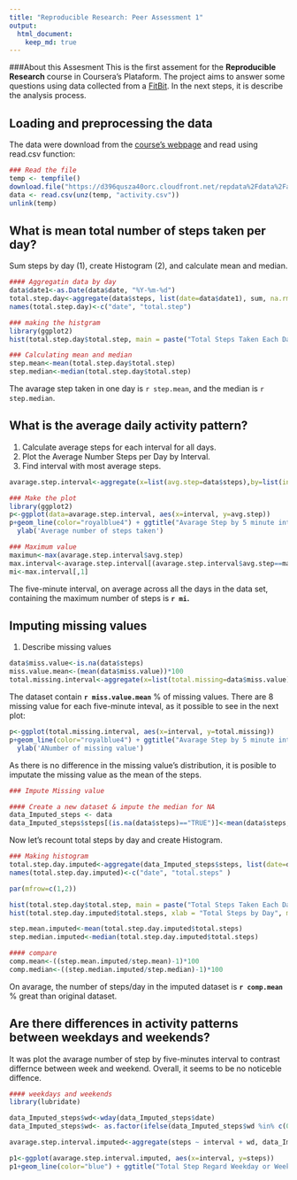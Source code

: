 ```yaml
---
title: "Reproducible Research: Peer Assessment 1"
output: 
  html_document:
    keep_md: true
---
```


###About this Assesment
This is the first assement for the **Reproducible Research** course in Coursera's Plataform.
The project aims to answer some questions using data collected from a [FitBit](http://en.wikipedia.org/wiki/Fitbit).
In the next steps, it is describe the analysis process.

## Loading and preprocessing the data

The data were download from the [course's webpage](https://d396qusza40orc.cloudfront.net/repdata%2Fdata%2Factivity.zip) and read using read.csv function:

```r

### Read the file
temp <- tempfile()
download.file("https://d396qusza40orc.cloudfront.net/repdata%2Fdata%2Factivity.zip",temp)
data <- read.csv(unz(temp, "activity.csv"))
unlink(temp)

```
## What is mean total number of steps taken per day?

Sum steps by day (1), create Histogram (2), and calculate mean and median.
```r
#### Aggregatin data by day
data$date1<-as.Date(data$date, "%Y-%m-%d")
total.step.day<-aggregate(data$steps, list(date=data$date1), sum, na.rm=TRUE)
names(total.step.day)<-c("date", "total.step")

### making the histgram
library(ggplot2)
hist(total.step.day$total.step, main = paste("Total Steps Taken Each Day"), xlab = "Number of  Steps", col="royalblue")

### Calculating mean and median
step.mean<-mean(total.step.day$total.step)
step.median<-median(total.step.day$total.step)
```

The avarage step taken in one day is `r step.mean`, and the median is `r step.median`.

## What is the average daily activity pattern?

1) Calculate average steps for each interval for all days.
2) Plot the Average Number Steps per Day by Interval.
3) Find interval with most average steps.

```r
avarage.step.interval<-aggregate(x=list(avg.step=data$steps),by=list(interval=data$interval), FUN= mean, na.rm=TRUE)

### Make the plot
library(ggplot2)
p<-ggplot(data=avarage.step.interval, aes(x=interval, y=avg.step))
p+geom_line(color="royalblue4") + ggtitle("Avarage Step by 5 minute interval") + xlab('Five-minute interval') +
  ylab('Average number of steps taken') 

### Maximum value
maximun<-max(avarage.step.interval$avg.step)
max.interval<-avarage.step.interval[(avarage.step.interval$avg.step==maximun),]
mi<-max.interval[,1]

```
The five-minute interval, on average across all the days in the data set, containing the maximum number of steps is **`r mi`.**


## Imputing missing values
  1) Describe missing values
```r
data$miss.value<-is.na(data$steps)
miss.value.mean<-(mean(data$miss.value))*100
total.missing.interval<-aggregate(x=list(total.missing=data$miss.value),by=list(interval=data$interval), FUN= sum)

```
The dataset contain **`r miss.value.mean`** % of missing values. There are 8 missing value for each five-minute inteval, as it possible to see in the next plot: 

```r
p<-ggplot(total.missing.interval, aes(x=interval, y=total.missing))
p+geom_line(color="royalblue4") + ggtitle("Avarage Step by 5 minute interval") + xlab('Five-minute interval') +
  ylab('ANumber of missing value')
```

As there is no difference in the missing value's distribution,  it is posible to imputate the missing value as the mean of the steps.
```r
### Impute Missing value

#### Create a new dataset & impute the median for NA
data_Imputed_steps <- data
data_Imputed_steps$steps[(is.na(data$steps)=="TRUE")]<-mean(data$steps, na.rm=TRUE)

```

Now let's recount total steps by day and create Histogram.

```r
### Making histogram
total.step.day.imputed<-aggregate(data_Imputed_steps$steps, list(date=data$date1), sum, na.rm=TRUE)
names(total.step.day.imputed)<-c("date", "total.steps" )

par(mfrow=c(1,2))

hist(total.step.day$total.step, main = paste("Total Steps Taken Each Day"), xlab = "Number of  Steps", col="royalblue")
hist(total.step.day.imputed$total.steps, xlab = "Total Steps by Day", main="Total Steps by Day - Imputed Data", col="salmon1")

step.mean.imputed<-mean(total.step.day.imputed$total.steps)
step.median.imputed<-median(total.step.day.imputed$total.steps)

#### compare
comp.mean<-((step.mean.imputed/step.mean)-1)*100
comp.median<-((step.median.imputed/step.median)-1)*100

```

On avarage, the number of steps/day in the imputed dataset is **`r comp.mean`** % great than original dataset.

## Are there differences in activity patterns between weekdays and weekends?

It was plot the avarage number of step by five-minutes interval to contrast differnce between week and weekend. Overall, it seems to be no noticeble diffence.

```r
#### weekdays and weekends
library(lubridate)

data_Imputed_steps$wd<-wday(data_Imputed_steps$date)
data_Imputed_steps$wd<- as.factor(ifelse(data_Imputed_steps$wd %in% c(0,6), 'Weekend', 'Weekday'))

avarage.step.interval.imputed<-aggregate(steps ~ interval + wd, data_Imputed_steps, mean)

p1<-ggplot(avarage.step.interval.imputed, aes(x=interval, y=steps))
p1+geom_line(color="blue") + ggtitle("Total Step Regard Weekday or Weekend") + xlab("Interval") + ylab('Total number of steps taken') + facet_wrap(~wd, ncol = 1)

```

